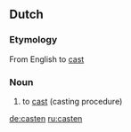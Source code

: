 ==Dutch==

===Etymology===
From English to [[cast]]

===Noun===
{{infl|nl|noun|g=n}}

# to [[cast]] (casting procedure)

{{tbot entry|Dutch|cast|2007|November}}

[[de:casten]]
[[ru:casten]]